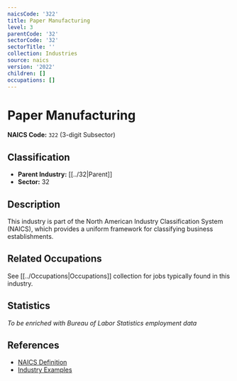 ```yaml
---
naicsCode: '322'
title: Paper Manufacturing
level: 3
parentCode: '32'
sectorCode: '32'
sectorTitle: ''
collection: Industries
source: naics
version: '2022'
children: []
occupations: []
---
```

# Paper Manufacturing

**NAICS Code:** `322` (3-digit Subsector)

## Classification

- **Parent Industry:** [[../32|Parent]]
- **Sector:** 32

## Description

This industry is part of the North American Industry Classification System (NAICS), which provides a uniform framework for classifying business establishments.

## Related Occupations

See [[../Occupations|Occupations]] collection for jobs typically found in this industry.

## Statistics

*To be enriched with Bureau of Labor Statistics employment data*

## References

- [NAICS Definition](https://www.census.gov/naics/)
- [Industry Examples](https://www.census.gov/naics/2022NAICS/)
